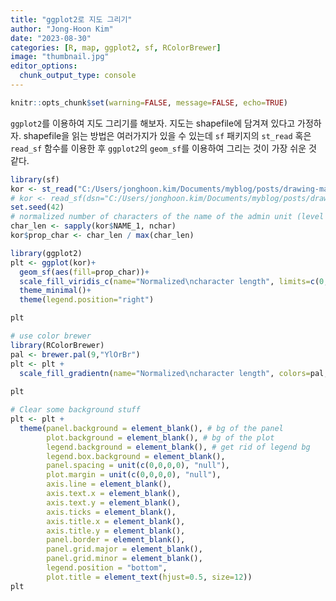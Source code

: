 ```yaml
---
title: "ggplot2로 지도 그리기"
author: "Jong-Hoon Kim"
date: "2023-08-30"
categories: [R, map, ggplot2, sf, RColorBrewer]
image: "thumbnail.jpg"
editor_options: 
  chunk_output_type: console
---
```


```r
knitr::opts_chunk$set(warning=FALSE, message=FALSE, echo=TRUE)
```

`ggplot2`를 이용하여 지도 그리기를 해보자. 지도는 shapefile에 담겨져 있다고 가정하자. shapefile을 읽는 방법은 여러가지가 있을 수 있는데 `sf` 패키지의 `st_read` 혹은 `read_sf` 함수를 이용한 후 `ggplot2`의 `geom_sf`를 이용하여 그리는 것이 가장 쉬운 것 같다.

```r
library(sf)
kor <- st_read("C:/Users/jonghoon.kim/Documents/myblog/posts/drawing-map/gadm41_KOR_1.shp")
# kor <- read_sf(dsn="C:/Users/jonghoon.kim/Documents/myblog/posts/drawing-map", layer="gadm41_KOR_1")
set.seed(42)
# normalized number of characters of the name of the admin unit (level 1)
char_len <- sapply(kor$NAME_1, nchar)
kor$prop_char <- char_len / max(char_len)

library(ggplot2)
plt <- ggplot(kor)+
  geom_sf(aes(fill=prop_char))+
  scale_fill_viridis_c(name="Normalized\ncharacter length", limits=c(0,1)) +
  theme_minimal()+
  theme(legend.position="right")

plt

# use color brewer 
library(RColorBrewer)
pal <- brewer.pal(9,"YlOrBr")
plt <- plt + 
  scale_fill_gradientn(name="Normalized\ncharacter length", colors=pal, limits=c(0,1))
  
plt

# Clear some background stuff
plt <- plt +
  theme(panel.background = element_blank(), # bg of the panel
        plot.background = element_blank(), # bg of the plot
        legend.background = element_blank(), # get rid of legend bg
        legend.box.background = element_blank(),
        panel.spacing = unit(c(0,0,0,0), "null"),
        plot.margin = unit(c(0,0,0,0), "null"),
        axis.line = element_blank(),
        axis.text.x = element_blank(),
        axis.text.y = element_blank(),
        axis.ticks = element_blank(),
        axis.title.x = element_blank(),
        axis.title.y = element_blank(),
        panel.border = element_blank(),
        panel.grid.major = element_blank(),
        panel.grid.minor = element_blank(),
        legend.position = "bottom",
        plot.title = element_text(hjust=0.5, size=12))
plt
```
